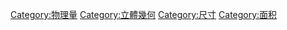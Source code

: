 {{Commonscat|Volume}}

[[Category:物理量|Category:物理量]]
[[Category:立體幾何|Category:立體幾何]]
[[Category:尺寸|Category:尺寸]]
[[Category:面积|Category:面积]]